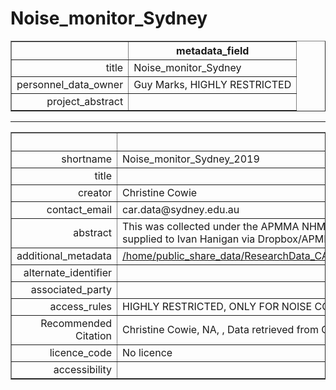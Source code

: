 Noise_monitor_Sydney
===
<!-- html table generated in R 3.6.0 by xtable 1.8-4 package -->
<!-- Fri May 22 19:16:14 2020 -->
<table border=1>
<tr> <th>  </th> <th> metadata_field </th>  </tr>
  <tr> <td align="right"> title </td> <td> Noise_monitor_Sydney </td> </tr>
  <tr> <td align="right"> personnel_data_owner </td> <td> Guy Marks, HIGHLY RESTRICTED </td> </tr>
  <tr> <td align="right"> project_abstract </td> <td>  </td> </tr>
   </table>




---
<!-- html table generated in R 3.6.0 by xtable 1.8-4 package -->
<!-- Fri May 22 19:16:14 2020 -->
<table border=1>
<tr> <th>  </th> <th> metadata_field </th>  </tr>
  <tr> <td align="right"> shortname </td> <td> Noise_monitor_Sydney_2019 </td> </tr>
  <tr> <td align="right"> title </td> <td>  </td> </tr>
  <tr> <td align="right"> creator </td> <td> Christine Cowie </td> </tr>
  <tr> <td align="right"> contact_email </td> <td> car.data@sydney.edu.au </td> </tr>
  <tr> <td align="right"> abstract </td> <td> This was collected under the APMMA NHMRC project grant.  With additional funds from Geoff Morgan.  The files were supplied to Ivan Hanigan via Dropbox/APMMA/Noise on 2020-02-12. </td> </tr>
  <tr> <td align="right"> additional_metadata </td> <td> <a href = "/home/public_share_data/ResearchData_CAR/CAR_staging_area/Noise_monitor_Sydney/Noise_monitor_Sydney_2019" target = "_blank">/home/public_share_data/ResearchData_CAR/CAR_staging_area/Noise_monitor_Sydney/Noise_monitor_Sydney_2019</a> </td> </tr>
  <tr> <td align="right"> alternate_identifier </td> <td>  </td> </tr>
  <tr> <td align="right"> associated_party </td> <td>  </td> </tr>
  <tr> <td align="right"> access_rules </td> <td> HIGHLY RESTRICTED, ONLY FOR NOISE COLLABORATION, AND THE SYDNEY TEAM ONLY FOR FIRST INSTANCE </td> </tr>
  <tr> <td align="right"> Recommended Citation </td> <td> Christine Cowie, NA, , Data retrieved from Centre for Air pollution, energy and health Research. </td> </tr>
  <tr> <td align="right"> licence_code </td> <td> No licence </td> </tr>
  <tr> <td align="right"> accessibility </td> <td>  </td> </tr>
   </table>


